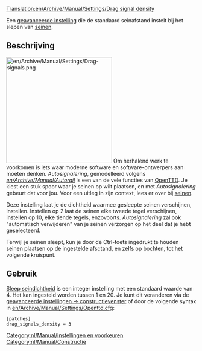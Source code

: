 [[Translation:en/Archive/Manual/Settings/Drag signal density]]
[[Category:nl/Manual/Instellingen en voorkeuren]]
[[Category:nl/Manual/Constructie]]

Een [[nl/Archive/Manual/Settings/Geavanceerde instellingen|geavanceerde instelling]] die de standaard seinafstand instelt bij het slepen van [[nl/Manual/Seinen|seinen]].

== Beschrijving ==
[[File:en/Archive/Manual/Settings/Drag-signals.png|right|280px]]
Om herhalend werk te voorkomen is iets waar moderne software en software-ontwerpers aan moeten denken. ''Autosignalering'', gemodelleerd volgens ''[[en/Archive/Manual/Autorail]]'' is een van de vele functies van [[nl/Manual/Main Page|OpenTTD]]. Je kiest een stuk spoor waar je seinen op wilt plaatsen, en met ''Autosignalering'' gebeurt dat voor jou. Voor een uitleg in zijn context, lees er over bij [[nl/Manual/Seinen|seinen]].

Deze instelling laat je de dichtheid waarmee gesleepte seinen verschijnen, instellen. Instellen op 2 laat de seinen elke tweede tegel verschijnen, instellen op 10, elke tiende tegels, enzovoorts. ''Autosignalering'' zal ook "automatisch verwijderen" van je seinen verzorgen op het deel dat je hebt geselecteerd.

Terwijl je seinen sleept, kun je door de Ctrl-toets ingedrukt te houden seinen plaatsen op de ingestelde afsctand, en zelfs op bochten, tot het volgende kruispunt.

== Gebruik ==
[[nl/Archive/Manual/Settings/Sleep seindichtheid|Sleep seindichtheid]] is een integer instelling met een standaard waarde van 4. Het kan ingesteld worden tussen 1 en 20. Je kunt dit veranderen via de [[nl/Archive/Manual/Settings/Geavanceerde instellingen/Constructie|geavanceerde instellingen -> constructievenster]] of door de volgende syntax in [[en/Archive/Manual/Settings/Openttd.cfg]]:
<pre>[patches]
drag_signals_density = 3</pre>